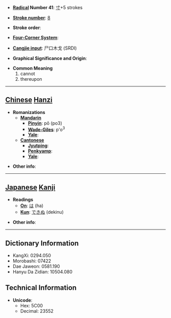 * '''[[Wiktionary:Chinese radical index| Radical]] Number 41''': [[Wiktionary:Chinese radical index 寸|寸]]+5 strokes

* '''[[Wiktionary:Chinese total strokes index|Stroke number]]''': [[Wiktionary:Chinese total strokes index 8|8]]

* '''Stroke order''': 

* '''[[Wiktionary:Chinese four corner index|Four-Corner System]]''': 

* '''[[Wiktionary:Chinese Cangjie index|Cangjie input]]''': 尸口木戈 (SRDI)

* '''Graphical Significance and Origin''': 

* '''Common Meaning'''
*#cannot
*# thereupon


----

== [[Chinese]] [[Hanzi]] ==

* '''Romanizations'''
** '''[[Mandarin]]'''
*** '''[[Pinyin]]''': pǒ (po3)
*** '''[[Wade-Giles]]''': p'o<sup>3</sup>
*** '''[[Yale]]''': 
** '''[[Cantonese]]'''
*** '''[[Jyutping]]''':
*** '''[[Penkyamp]]''': 
*** '''[[Yale]]''': 

* '''Other info''': 

----

== [[Japanese]] [[Kanji]] ==

* '''Readings'''
** '''[[On]]''': [[は]] (ha)
** '''[[Kun]]''': [[できぬ]] (dekinu)

* '''Other info''':  

----

== Dictionary Information ==

* KangXi: 0294.050
* Morobashi: 07422
* Dae Jaweon: 0581.190
* Hanyu Da Zidian: 10504.080

== Technical Information ==

* '''Unicode''':
** Hex: 5C00
** Decimal: 23552
